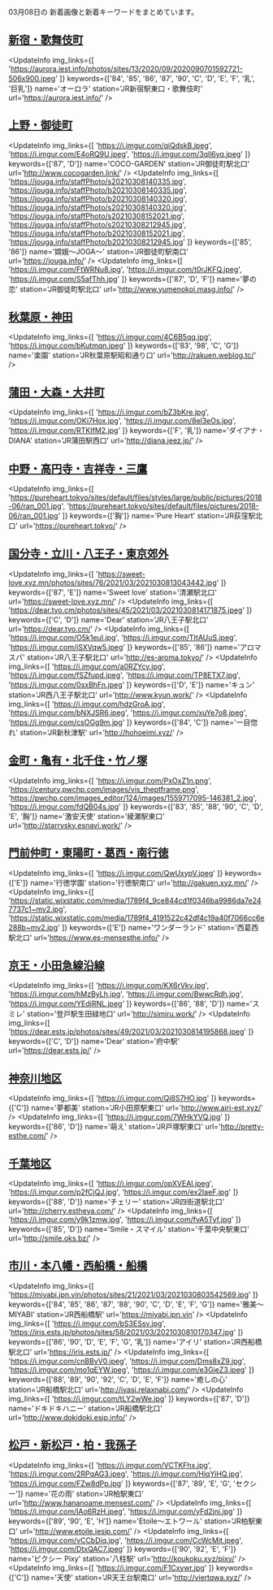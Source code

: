 

03月08日の
新着画像と新着キーワードをまとめています。

<DmmAffiliateIns />

## [新宿・歌舞伎町](/busty/0010)
<UpdateInfo
    img_links={[
    'https://aurora.iest.info/photos/sites/13/2020/09/2020090701592721-506x900.jpeg'
    ]}
    keywords={['84', '85', '86', '87', '90', 'C', 'D', 'E', 'F', '乳', '巨乳']}
    name='オーロラ'
    station='JR新宿駅東口・歌舞伎町'
    url='https://aurora.iest.info/'
/>
<DmmAffiliateIns />

## [上野・御徒町](/busty/0070)
<UpdateInfo
    img_links={[
    'https://i.imgur.com/qiQdskB.jpeg',
    'https://i.imgur.com/E4oRQ9U.jpeg',
    'https://i.imgur.com/3qll6yq.jpeg'
    ]}
    keywords={['87', 'D']}
    name='COCO-GARDEN'
    station='JR御徒町駅北口'
    url='http://www.cocogarden.link/'
/>
<UpdateInfo
    img_links={[
    'https://jouga.info/staffPhoto/s20210308140335.jpg',
    'https://jouga.info/staffPhoto/b20210308140335.jpg',
    'https://jouga.info/staffPhoto/b20210308140320.jpg',
    'https://jouga.info/staffPhoto/s20210308140320.jpg',
    'https://jouga.info/staffPhoto/s20210308152021.jpg',
    'https://jouga.info/staffPhoto/s20210308212945.jpg',
    'https://jouga.info/staffPhoto/b20210308152021.jpg',
    'https://jouga.info/staffPhoto/b20210308212945.jpg'
    ]}
    keywords={['85', '86']}
    name='嫦娥～JOGA～'
    station='JR御徒町駅南口'
    url='https://jouga.info/'
/>
<UpdateInfo
    img_links={[
    'https://i.imgur.com/FtWRNu8.jpg',
    'https://i.imgur.com/t0rJKFQ.jpeg',
    'https://i.imgur.com/S5afThh.jpg'
    ]}
    keywords={['87', 'D', 'F']}
    name='夢の恋'
    station='JR御徒町駅北口'
    url='http://www.yumenokoi.masg.info/'
/>
<DmmAffiliateIns />

## [秋葉原・神田](/busty/0080)
<UpdateInfo
    img_links={[
    'https://i.imgur.com/4C6B5qq.jpg',
    'https://i.imgur.com/bKutmqn.jpeg'
    ]}
    keywords={['83', '98', 'C', 'G']}
    name='楽園'
    station='JR秋葉原駅昭和通り口'
    url='http://rakuen.weblog.tc/'
/>
<DmmAffiliateIns />

## [蒲田・大森・大井町](/busty/0121)
<UpdateInfo
    img_links={[
    'https://i.imgur.com/bZ3bKre.jpg',
    'https://i.imgur.com/OKi7Hox.jpg',
    'https://i.imgur.com/8el3eOs.jpg',
    'https://i.imgur.com/RTKIfM2.jpg'
    ]}
    keywords={['F', '乳']}
    name='ダイアナ・DIANA'
    station='JR蒲田駅西口'
    url='http://diana.jeez.jp/'
/>
<DmmAffiliateIns />

## [中野・高円寺・吉祥寺・三鷹](/busty/0180)
<UpdateInfo
    img_links={[
    'https://pureheart.tokyo/sites/default/files/styles/large/public/pictures/2018-06/ran_001.jpg',
    'https://pureheart.tokyo/sites/default/files/pictures/2018-06/ran_001.jpg'
    ]}
    keywords={['胸']}
    name='Pure Heart'
    station='JR荻窪駅北口'
    url='https://pureheart.tokyo/'
/>
<DmmAffiliateIns />

## [国分寺・立川・八王子・東京郊外](/busty/0200)
<UpdateInfo
    img_links={[
    'https://sweet-love.xyz.mn/photos/sites/76/2021/03/2021030813043442.jpg'
    ]}
    keywords={['87', 'E']}
    name='Sweet love'
    station='清瀬駅北口'
    url='https://sweet-love.xyz.mn/'
/>
<UpdateInfo
    img_links={[
    'https://dear.tyo.cm/photos/sites/45/2021/03/2021030814171875.jpeg'
    ]}
    keywords={['C', 'D']}
    name='Dear'
    station='JR八王子駅北口'
    url='https://dear.tyo.cm/'
/>
<UpdateInfo
    img_links={[
    'https://i.imgur.com/O5k1euI.jpg',
    'https://i.imgur.com/TItAUuS.jpeg',
    'https://i.imgur.com/jSXVqw5.jpeg'
    ]}
    keywords={['85', '86']}
    name='アロマスパ'
    station='JR八王子駅北口'
    url='http://es-aroma.tokyo/'
/>
<UpdateInfo
    img_links={[
    'https://i.imgur.com/a0RZYcv.jpg',
    'https://i.imgur.com/fSZfupd.jpeg',
    'https://i.imgur.com/TP8ETX7.jpg',
    'https://i.imgur.com/0sxBhFn.jpeg'
    ]}
    keywords={['D', 'E']}
    name='キュン'
    station='JR西八王子駅北口'
    url='http://www.kyun.work/'
/>
<UpdateInfo
    img_links={[
    'https://i.imgur.com/hdzGroA.jpg',
    'https://i.imgur.com/bNXJSR6.jpeg',
    'https://i.imgur.com/xuYe7o8.jpeg',
    'https://i.imgur.com/csOGg9m.jpg'
    ]}
    keywords={['84', 'C']}
    name='一目惚れ'
    station='JR新秋津駅'
    url='http://hohoeimi.xyz/'
/>
<DmmAffiliateIns />

## [金町・亀有・北千住・竹ノ塚](/busty/0230)
<UpdateInfo
    img_links={[
    'https://i.imgur.com/PxOxZ1n.png',
    'https://century.pwchp.com/images/vis_theptframe.png',
    'https://pwchp.com/images_editor/124/images/1559717095-146381_2.jpg',
    'https://i.imgur.com/fdQB04s.jpg'
    ]}
    keywords={['83', '85', '88', '90', 'C', 'D', 'E', '胸']}
    name='激安天使'
    station='綾瀬駅東口'
    url='http://starrysky.esnavi.work/'
/>
<DmmAffiliateIns />

## [門前仲町・東陽町・葛西・南行徳](/busty/0240)
<UpdateInfo
    img_links={[
    'https://i.imgur.com/QwUxypV.jpeg'
    ]}
    keywords={['E']}
    name='行徳学園'
    station='行徳駅南口'
    url='http://gakuen.xyz.mn/'
/>
<UpdateInfo
    img_links={[
    'https://static.wixstatic.com/media/1789f4_9ce844cd1f0346ba9986da7e247737c1~mv2.jpg',
    'https://static.wixstatic.com/media/1789f4_4191522c42df4c19a40f7066cc6e288b~mv2.jpg'
    ]}
    keywords={['E']}
    name='ワンダーランド'
    station='西葛西駅北口'
    url='https://www.es-mensesthe.info/'
/>
<DmmAffiliateIns />

## [京王・小田急線沿線](/busty/0260)
<UpdateInfo
    img_links={[
    'https://i.imgur.com/KX6rVkv.jpg',
    'https://i.imgur.com/hMzByLh.jpg',
    'https://i.imgur.com/BwwcRdh.jpg',
    'https://i.imgur.com/YEdjRNL.jpeg'
    ]}
    keywords={['86', '88', 'D']}
    name='スミレ'
    station='登戸駅生田緑地口'
    url='http://simiru.work/'
/>
<UpdateInfo
    img_links={[
    'https://dear.ests.jp/photos/sites/49/2021/03/2021030814195868.jpeg'
    ]}
    keywords={['C', 'D']}
    name='Dear'
    station='府中駅'
    url='https://dear.ests.jp/'
/>
<DmmAffiliateIns />

## [神奈川地区](/busty/0300)
<UpdateInfo
    img_links={[
    'https://i.imgur.com/Qj8S7HO.jpg'
    ]}
    keywords={['C']}
    name='夢都美'
    station='JR小田原駅東口'
    url='http://www.airi-est.xyz/'
/>
<UpdateInfo
    img_links={[
    'https://i.imgur.com/7WHkYVQ.jpg'
    ]}
    keywords={['86', 'D']}
    name='萌え'
    station='JR戸塚駅東口'
    url='http://pretty-esthe.com/'
/>
<DmmAffiliateIns />

## [千葉地区](/busty/0500)
<UpdateInfo
    img_links={[
    'https://i.imgur.com/opXVEAI.jpeg',
    'https://i.imgur.com/p2fCjQJ.jpg',
    'https://i.imgur.com/ex2IaeF.jpg'
    ]}
    keywords={['88', 'D']}
    name='チェリー'
    station='JR四街道駅北口'
    url='http://cherry.estheya.com/'
/>
<UpdateInfo
    img_links={[
    'https://i.imgur.com/y9k1zmw.jpg',
    'https://i.imgur.com/fvA5Tyf.jpg'
    ]}
    keywords={['85', 'D']}
    name='Smile・スマイル'
    station='千葉中央駅東口'
    url='http://smile.oks.bz/'
/>
<DmmAffiliateIns />

## [市川・本八幡・西船橋・船橋](/busty/0510)
<UpdateInfo
    img_links={[
    'https://miyabi.jpn.vin/photos/sites/21/2021/03/2021030803542569.jpg'
    ]}
    keywords={['84', '85', '86', '87', '88', '90', 'C', 'D', 'E', 'F', 'G']}
    name='雅美～MIYABI'
    station='JR西船橋駅'
    url='https://miyabi.jpn.vin'
/>
<UpdateInfo
    img_links={[
    'https://i.imgur.com/bS3ESsv.jpg',
    'https://iris.ests.jp/photos/sites/58/2021/03/2021030810170347.jpg'
    ]}
    keywords={['86', '90', 'D', 'E', 'F', 'G', '乳']}
    name='アイリ'
    station='JR西船橋駅北口'
    url='https://iris.ests.jp/'
/>
<UpdateInfo
    img_links={[
    'https://i.imgur.com/cnBBvV0.jpeg',
    'https://i.imgur.com/Dms8xZ9.jpg',
    'https://i.imgur.com/mo1qEYW.jpeg',
    'https://i.imgur.com/e3GjeZ3.jpeg'
    ]}
    keywords={['88', '89', '90', '92', 'C', 'D', 'E', 'F']}
    name='癒しの心'
    station='JR船橋駅北口'
    url='http://iyasi.relaxnabi.com/'
/>
<UpdateInfo
    img_links={[
    'https://i.imgur.com/tLY2wWe.jpg'
    ]}
    keywords={['87', 'D']}
    name='ドキドキハニー'
    station='JR船橋駅北口'
    url='http://www.dokidoki.esjp.info/'
/>
<DmmAffiliateIns />

## [松戸・新松戸・柏・我孫子](/busty/0520)
<UpdateInfo
    img_links={[
    'https://i.imgur.com/VCTKFhx.jpg',
    'https://i.imgur.com/2RPqAG3.jpeg',
    'https://i.imgur.com/HiqYiHQ.jpg',
    'https://i.imgur.com/FZw8dPp.jpg'
    ]}
    keywords={['87', '89', 'E', 'G', 'セクシー']}
    name='花の雨'
    station='JR柏駅東口'
    url='http://www.hananoame.mensest.com/'
/>
<UpdateInfo
    img_links={[
    'https://i.imgur.com/IAo6RzH.jpeg',
    'https://i.imgur.com/yFd2jni.jpg'
    ]}
    keywords={['89', '90', 'E', 'H']}
    name='Etoile～エトワール'
    station='JR柏駅東口'
    url='http://www.etoile.iesjp.com/'
/>
<UpdateInfo
    img_links={[
    'https://i.imgur.com/vCCbDiq.jpg',
    'https://i.imgur.com/CcWcMjt.jpeg',
    'https://i.imgur.com/DtxQAC7.jpeg'
    ]}
    keywords={['90', '92', 'E', 'F']}
    name='ピクシー Pixy'
    station='八柱駅'
    url='http://koukoku.xyz/pixy/'
/>
<UpdateInfo
    img_links={[
    'https://i.imgur.com/F1Cxywr.jpg'
    ]}
    keywords={['C']}
    name='天使'
    station='JR天王台駅南口'
    url='http://viertqwa.xyz/'
/>
<DmmAffiliateIns />

<DmmAffiliateScript />
